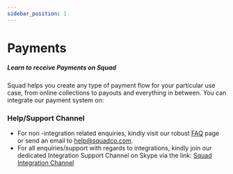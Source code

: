```yaml
---
sidebar_position: 1
---
```



# Payments

##### Learn to receive Payments on Squad

Squad helps you create any type of payment flow for your particular use case, from online collections to payouts and everything in between. You can integrate our payment system on:

<Hero />

### Help/Support Channel

- For non -integration related enquiries, kindly visit our robust [FAQ](https://squadco.com/support/faq/) page or send an email to help@squadco.com.
- For all enquiries/support with regards to integrations, kindly join our dedicated Integration Support Channel on Skype via the link: [Squad Integration Channel](https://join.skype.com/N09Ggc5XwGFZ)
